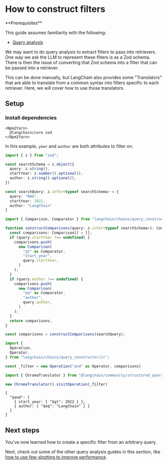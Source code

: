 # How to construct filters

<Info>
**Prerequisites**


This guide assumes familiarity with the following:

- [Query analysis](/oss/python/tutorials/rag#query-analysis)

</Info>

We may want to do query analysis to extract filters to pass into retrievers. One way we ask the LLM to represent these filters is as a Zod schema. There is then the issue of converting that Zod schema into a filter that can be passed into a retriever. 

This can be done manually, but LangChain also provides some "Translators" that are able to translate from a common syntax into filters specific to each retriever. Here, we will cover how to use those translators.

## Setup

### Install dependencies

```{=mdx}
<Npm2Yarn>
  @langchain/core zod
</Npm2Yarn>
```
In this example, `year` and `author` are both attributes to filter on.


```typescript
import { z } from "zod";

const searchSchema = z.object({
  query: z.string(),
  startYear: z.number().optional(),
  author: z.string().optional(),
})

const searchQuery: z.infer<typeof searchSchema> = {
  query: "RAG",
  startYear: 2022,
  author: "LangChain"
}
```
```typescript
import { Comparison, Comparator } from "langchain/chains/query_constructor/ir";

function constructComparisons(query: z.infer<typeof searchSchema>): Comparison[] {
  const comparisons: Comparison[] = [];
  if (query.startYear !== undefined) {
    comparisons.push(
      new Comparison(
        "gt" as Comparator,
        "start_year",
        query.startYear,
      )
    );
  }
  if (query.author !== undefined) {
    comparisons.push(
      new Comparison(
        "eq" as Comparator,
        "author",
        query.author,
      )
    );
  }
  return comparisons;
}

const comparisons = constructComparisons(searchQuery);
```


```typescript
import {
  Operation,
  Operator,
} from "langchain/chains/query_constructor/ir";

const _filter = new Operation("and" as Operator, comparisons)
```


```typescript
import { ChromaTranslator } from "@langchain/community/structured_query/chroma";

new ChromaTranslator().visitOperation(_filter)
```



```output
{
  "$and": [
    { start_year: { "$gt": 2022 } },
    { author: { "$eq": "LangChain" } }
  ]
}
```


## Next steps

You've now learned how to create a specific filter from an arbitrary query.

Next, check out some of the other query analysis guides in this section, like [how to use few-shotting to improve performance](/oss/python/how-to/query_no_queries).
